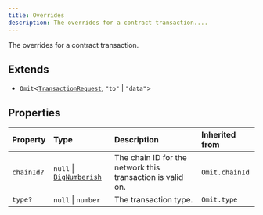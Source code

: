```yaml
---
title: Overrides
description: The overrides for a contract transaction....
---
```


The overrides for a contract transaction.

## Extends

- `Omit`\<[`TransactionRequest`](/content/type-aliases/TransactionRequest.mdx), `"to"` \| `"data"`\>

## Properties

| Property | Type | Description | Inherited from |
| :------ | :------ | :------ | :------ |
| `chainId?` | `null` \| [`BigNumberish`](/content/type-aliases/BigNumberish.mdx) | The chain ID for the network this transaction is valid on. | `Omit.chainId` |
| `type?` | `null` \| `number` | The transaction type. | `Omit.type` |
